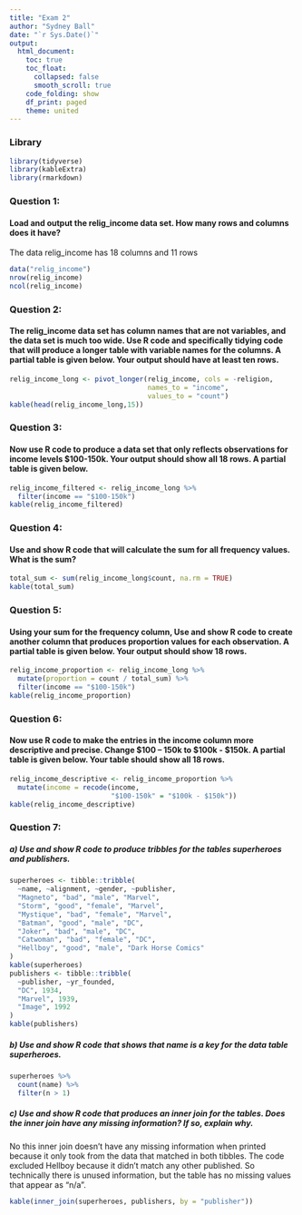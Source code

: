 ```yaml
---
title: "Exam 2"
author: "Sydney Ball"
date: "`r Sys.Date()`"
output: 
  html_document:
    toc: true
    toc_float:
      collapsed: false
      smooth_scroll: true
    code_folding: show
    df_print: paged
    theme: united
---
```


### Library
```r
library(tidyverse)
library(kableExtra)
library(rmarkdown)
```

### Question 1:
#### Load and output the relig_income data set. How many rows and columns does it have?
The data relig_income has 18 columns and 11 rows
```r
data("relig_income")
nrow(relig_income)
ncol(relig_income)
```

### Question 2:
#### The relig_income data set has column names that are not variables, and the data set is much too wide. Use R code and specifically tidying code that will produce a longer table with variable names for the columns. A partial table is given below. Your output should have at least ten rows.
```r
relig_income_long <- pivot_longer(relig_income, cols = -religion, 
                                  names_to = "income", 
                                  values_to = "count")
kable(head(relig_income_long,15))
```

### Question 3:
#### Now use R code to produce a data set that only reflects observations for income levels $100-150k. Your output should show all 18 rows. A partial table is given below.
```r
relig_income_filtered <- relig_income_long %>%
  filter(income == "$100-150k")
kable(relig_income_filtered)
```

### Question 4:
#### Use and show R code that will calculate the sum for all frequency values. What is the sum?
```r
total_sum <- sum(relig_income_long$count, na.rm = TRUE)
kable(total_sum)
```

### Question 5:
#### Using your sum for the frequency column, Use and show R code to create another column that produces proportion values for each observation. A partial table is given below. Your output should show 18 rows.
```r
relig_income_proportion <- relig_income_long %>%
  mutate(proportion = count / total_sum) %>% 
  filter(income == "$100-150k")
kable(relig_income_proportion)
```

### Question 6:
#### Now use R code to make the entries in the income column more descriptive and precise. Change $100 – 150k to $100k - $150k. A partial table is given below. Your table should show all 18 rows.
```r
relig_income_descriptive <- relig_income_proportion %>%
  mutate(income = recode(income, 
                         "$100-150k" = "$100k - $150k"))
kable(relig_income_descriptive)
```

### Question 7:
##### a) Use and show R code to produce tribbles for the tables superheroes and publishers.
```r
superheroes <- tibble::tribble(
  ~name, ~alignment, ~gender, ~publisher,
  "Magneto", "bad", "male", "Marvel",
  "Storm", "good", "female", "Marvel",
  "Mystique", "bad", "female", "Marvel",
  "Batman", "good", "male", "DC",
  "Joker", "bad", "male", "DC",
  "Catwoman", "bad", "female", "DC",
  "Hellboy", "good", "male", "Dark Horse Comics"
)
kable(superheroes)
publishers <- tibble::tribble(
  ~publisher, ~yr_founded,
  "DC", 1934,
  "Marvel", 1939,
  "Image", 1992
)
kable(publishers)
```

##### b) Use and show R code that shows that name is a key for the data table superheroes.
```r
superheroes %>%
  count(name) %>%
  filter(n > 1)
```

##### c) Use and show R code that produces an inner join for the tables. Does the inner join have any missing information? If so, explain why.
No this inner join doesn't have any missing information when printed because it only took from the data that matched in both tibbles. The code excluded Hellboy because it didn't match any other published. So technically there is unused information, but the table has no missing values that appear as "n/a".
```r
kable(inner_join(superheroes, publishers, by = "publisher"))
```






























